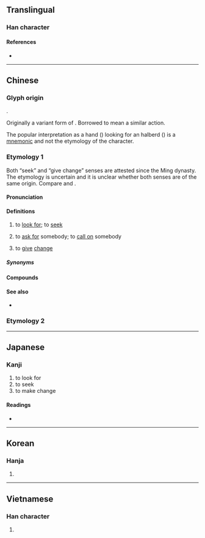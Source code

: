 {{character info/new}}
==Translingual==
{{stroke order|strokes=7}}

===Han character===
{{Han char|rn=64|rad=手|as=04|sn=7|four=53050|canj=QI|ids=⿰扌戈}}

====References====
* {{Han ref|kx=0419.180|dkj=11851|dj=0766.100|hdz=31835.040|uh=627E|ud=25214|bh=A7E4|bd=42980}}

----

==Chinese==
{{zh-forms}}

===Glyph origin===
{{Han etym}}
{{Han compound|扌|戈|c1=s|c2=p|ls=psc}}.

Originally a variant form of {{zh-l|*划}}. Borrowed to mean a similar action.{{rfv-etymology|zh}}

The popular interpretation as a hand ({{zh-l|*扌}}) looking for an halberd ({{zh-l|*戈}}) is a [[mnemonic]] and not the etymology of the character.
===Etymology 1===
Both “seek” and “give change” senses are attested since the Ming dynasty. The etymology is uncertain and it is unclear whether both senses are of the same origin. Compare {{zh-l|爪}} and {{zh-l|抓}}.

====Pronunciation====
{{zh-pron
|m=zhǎo
|m-s=zao3
|dg=зо2
|c=zaau2
|h=pfs=cháu
|mn=chāu
|mn-t=dao2
|mc=
|oc=y
|cat=v
}}

====Definitions====
{{zh-hanzi}}

# to [[look for]]; to [[seek]]
#: {{zh-x|他 決定 出去 找 食物。|He decided to go out to '''search''' for food.}}
#: {{zh-x|你 找 過 沙發 後面 了 嗎？|Have you '''looked''' behind the sofa?}}
# to [[ask for]] somebody; to [[call on]] somebody
#: {{zh-x|有 人 來 找 我 嗎？|Did anybody '''ask''' for me?}}
# to [[give]] [[change]]
#: {{zh-x|不用 找 了。|Keep the change.}}
#: {{zh-x|這 是 找 你 的 錢。|Here is your change.}}

=====Synonyms=====
{{zh-dial}}

====Compounds====
{{zh-der|找彆扭|找病|找補|找不自在|找碴|找茬|找岔子|找刺|找倒霉|找對象|找藉口/找借口|找樂子|找麻煩|找沒趣|找便宜|找平|找婆家|找齊|找錢|找竅門|找事|找死|找臺階/找台階/找台阶|找頭|找尋|找轍|找主|外找|尋找|兩不找|找對頭|找門路|找機會|找上門|找臺階下/找台階下/找台阶下|找帳|找面子|找沒味兒|找踏級|找野食|找飯碗|找縫子|找到|找絕|找價|找出路|找碴|找碴兒|自找苦吃|自找罪受|騎馬找馬|自找|自找麻煩|找續|找換店|找換|找數|有找|找晦氣|倒找|打著燈籠沒處找/打着灯笼没处找|找不著/找不着|找不著北/找不着北|找墊背的|找梯子下臺|找贖|查找|騎驢找驢}}

====See also====
* {{zh-l|求}}

===Etymology 2===
{{zh-see|划|v|to [[row]]; to [[paddle]]}}

{{zh-cat|Beginning}}

----

==Japanese==

===Kanji===
{{ja-kanji|grade=|rs=手04}}

# to look for
# to seek
# to make change

====Readings====
* {{ja-readings|on=[[か]] (ka), [[げ]] (ge), [[そう]] (sō)|kun=[[さおさす]] (saosasu), [[たずねる]] (tazuneru)}}

----

==Korean==

===Hanja===
{{ko-hanja|hangeul=조}}

# {{defn|lang=ko|sort=手04}}

----

==Vietnamese==

===Han character===
{{vi-hantu|[[trảo]], [[hoa]], [[quơ]], [[chết]],|rs=手04}}

# {{defn|lang=vi|sort=手04}}